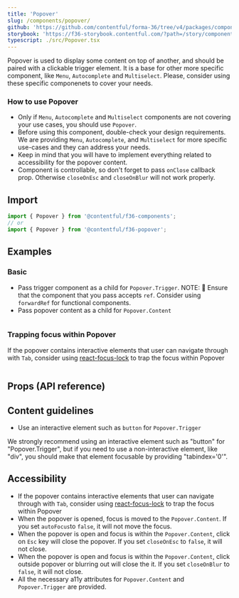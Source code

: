 ```yaml
---
title: 'Popover'
slug: /components/popover/
github: 'https://github.com/contentful/forma-36/tree/v4/packages/components/popover'
storybook: 'https://f36-storybook.contentful.com/?path=/story/components-popover--basic'
typescript: ./src/Popover.tsx
---
```


Popover is used to display some content on top of another, and should be paired with a clickable trigger element.
It is a base for other more specific component, like `Menu`, `Autocomplete` and `Multiselect`. Please, consider using these specific componenets to cover your needs.

### How to use Popover

- Only if `Menu`, `Autocomplete` and `Multiselect` components are not covering your use cases, you should use `Popover`.
- Before using this component, double-check your design requirements. We are providing `Menu`, `Autocomplete`, and `Multiselect` for more specific use-cases and they can address your needs.
- Keep in mind that you will have to implement everything related to accessibility for the popover content.
- Component is controllable, so don't forget to pass `onClose` callback prop. Otherwise `closeOnEsc` and `closeOnBlur` will not work properly.

## Import

```jsx static=true
import { Popover } from '@contentful/f36-components';
// or
import { Popover } from '@contentful/f36-popover';
```

## Examples

### Basic

- Pass trigger component as a child for `Popover.Trigger`.
  NOTE: 🚨 Ensure that the component that you pass accepts `ref`. Consider using `forwardRef` for functional components.
- Pass popover content as a child for `Popover.Content`

```jsx file=examples/PopoverBasicExample.tsx

```

### Trapping focus within Popover

If the popover contains interactive elements that user can navigate through with `Tab`,
consider using [react-focus-lock](https://github.com/theKashey/react-focus-lock) to trap the focus within Popover

```jsx file=examples/PopoverFocusLockExample.tsx

```

## Props (API reference)

<PropsTable of="Popover" />

## Content guidelines

- Use an interactive element such as `button` for `Popover.Trigger`

<Note variant="neutral">
  We strongly recommend using an interactive element such as "button" for
  "Popover.Trigger", but if you need to use a non-interactive element, like
  "div", you should make that element focusable by providing "tabindex='0'".
</Note>

## Accessibility

- If the popover contains interactive elements that user can navigate through with `Tab`, consider using [react-focus-lock](https://github.com/theKashey/react-focus-lock) to trap the focus within Popover
- When the popover is opened, focus is moved to the `Popover.Content`. If you set `autoFocus`to `false`, it will not move the focus.
- When the popover is open and focus is within the `Popover.Content`, click on `Esc` key will close the popover. If you set `closeOnEsc` to `false`, it will not close.
- When the popover is open and focus is within the `Popover.Content`, click outside popover or blurring out will close the it. If you set `closeOnBlur` to `false`, it will not close.
- All the necessary a11y attributes for `Popover.Content` and `Popover.Trigger` are provided.
